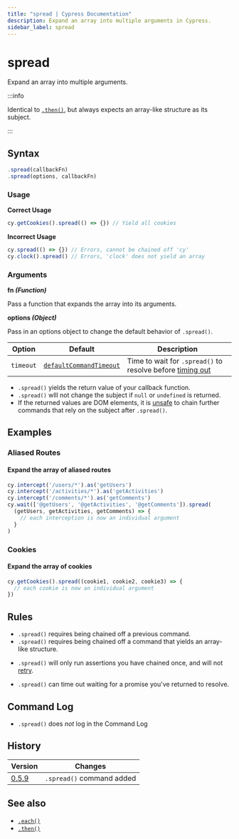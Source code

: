 ```yaml
---
title: "spread | Cypress Documentation"
description: Expand an array into multiple arguments in Cypress.
sidebar_label: spread
---
```


<ProductHeading product="app" />

# spread

Expand an array into multiple arguments.

:::info

Identical to [`.then()`](/api/commands/then), but always expects an array-like
structure as its subject.

:::

## Syntax

```javascript
.spread(callbackFn)
.spread(options, callbackFn)
```

### Usage

<Icon name="check-circle" color="green" /> **Correct Usage**

```javascript
cy.getCookies().spread(() => {}) // Yield all cookies
```

<Icon name="exclamation-triangle" color="red" /> **Incorrect Usage**

```javascript
cy.spread(() => {}) // Errors, cannot be chained off 'cy'
cy.clock().spread() // Errors, 'clock' does not yield an array
```

### Arguments

<Icon name="angle-right" /> **fn _(Function)_**

Pass a function that expands the array into its arguments.

<Icon name="angle-right" /> **options _(Object)_**

Pass in an options object to change the default behavior of `.spread()`.

| Option    | Default                                                           | Description                                                            |
| --------- | ----------------------------------------------------------------- | ---------------------------------------------------------------------- |
| `timeout` | [`defaultCommandTimeout`](/app/references/configuration#Timeouts) | Time to wait for `.spread()` to resolve before [timing out](#Timeouts) |

<HeaderYields />

- `.spread()` yields the return value of your callback function.
- `.spread()` wlll not change the subject if `null` or `undefined` is returned.
- If the returned values are DOM elements, it is
  [unsafe](/app/core-concepts/retry-ability#Only-queries-are-retried) to
  chain further commands that rely on the subject after `.spread()`.

## Examples

### Aliased Routes

#### Expand the array of aliased routes

```javascript
cy.intercept('/users/*').as('getUsers')
cy.intercept('/activities/*').as('getActivities')
cy.intercept('/comments/*').as('getComments')
cy.wait(['@getUsers', '@getActivities', '@getComments']).spread(
  (getUsers, getActivities, getComments) => {
    // each interception is now an individual argument
  }
)
```

### Cookies

#### Expand the array of cookies

```javascript
cy.getCookies().spread((cookie1, cookie2, cookie3) => {
  // each cookie is now an individual argument
})
```

## Rules

<HeaderRequirements />

- `.spread()` requires being chained off a previous command.
- `.spread()` requires being chained off a command that yields an array-like
  structure.

<HeaderAssertions />

- `.spread()` will only run assertions you have chained once, and will not
  [retry](/app/core-concepts/retry-ability).

<HeaderTimeouts />

- `.spread()` can time out waiting for a promise you've returned to resolve.

## Command Log

- `.spread()` does _not_ log in the Command Log

## History

| Version                                  | Changes                   |
| ---------------------------------------- | ------------------------- |
| [0.5.9](/app/references/changelog#0-5-9) | `.spread()` command added |

## See also

- [`.each()`](/api/commands/each)
- [`.then()`](/api/commands/then)
